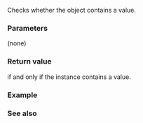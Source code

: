 {{cpp/utility/any/title|has_value}}
{{cpp/utility/any/navbar}}
{{dcl begin}}
{{dcl|since=c++17|
bool has_value() const noexcept;
}}
{{dcl end}}

Checks whether the object contains a value.

===Parameters===
(none)

===Return value===
{{c|true}} if and only if the instance contains a value.

===Example===
{{example
|code=
#include &lt;any&gt;
#include &lt;cassert&gt;
#include &lt;string&gt;

int main()
{
    std::any a0;
    assert(a0.has_value() == false);

    std::any a1 = 42;
    assert(a1.has_value() == true);
    assert(std::any_cast&lt;int&gt;(a1) == 42);
    a1.reset();
    assert(a1.has_value() == false);

    auto a2 = std::make_any&lt;std::string&gt;("Andromeda");
    assert(a2.has_value() == true);
    assert(std::any_cast&lt;std::string&amp;&gt;(a2) == "Andromeda");
    a2.reset();
    assert(a2.has_value() == false);
}
}}

===See also===
{{dsc begin}}
{{dsc inc|cpp/utility/any/dsc reset}}
{{dsc end}}

{{langlinks|es|ja|ru|zh}}